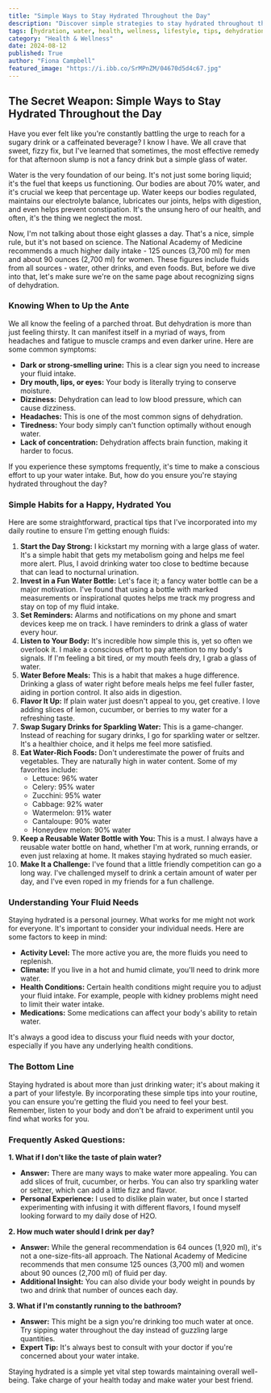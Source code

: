 ```yaml
---
title: "Simple Ways to Stay Hydrated Throughout the Day"
description: "Discover simple strategies to stay hydrated throughout the day. Learn the signs of dehydration, how to tailor your water intake, and practical tips for incorporating hydration into your daily routine."
tags: [hydration, water, health, wellness, lifestyle, tips, dehydration, water intake, healthy habits, well-being]
category: "Health & Wellness"
date: 2024-08-12
published: True
author: "Fiona Campbell"
featured_image: "https://i.ibb.co/SrMPnZM/04670d5d4c67.jpg"
---
```


##  The Secret Weapon: Simple Ways to Stay Hydrated Throughout the Day

Have you ever felt like you're constantly battling the urge to reach for a sugary drink or a caffeinated beverage? I know I have. We all crave that sweet, fizzy fix, but I've learned that sometimes, the most effective remedy for that afternoon slump is not a fancy drink but a simple glass of water.

Water is the very foundation of our being. It's not just some boring liquid; it's the fuel that keeps us functioning. Our bodies are about 70% water, and it's crucial we keep that percentage up.  Water keeps our bodies regulated, maintains our electrolyte balance, lubricates our joints, helps with digestion, and even helps prevent constipation. It's the unsung hero of our health, and often, it's the thing we neglect the most. 

Now, I'm not talking about those eight glasses a day. That's a nice, simple rule, but it's not based on science. The National Academy of Medicine recommends a much higher daily intake -  125 ounces (3,700 ml) for men and about 90 ounces (2,700 ml) for women. These figures include fluids from all sources - water, other drinks, and even foods. But, before we dive into that, let's make sure we're on the same page about recognizing signs of dehydration. 

### Knowing When to Up the Ante

We all know the feeling of a parched throat. But dehydration is more than just feeling thirsty. It can manifest itself in a myriad of ways, from headaches and fatigue to muscle cramps and even darker urine. Here are some common symptoms:

* **Dark or strong-smelling urine:** This is a clear sign you need to increase your fluid intake.
* **Dry mouth, lips, or eyes:**  Your body is literally trying to conserve moisture.
* **Dizziness:**  Dehydration can lead to low blood pressure, which can cause dizziness.
* **Headaches:**  This is one of the most common signs of dehydration.
* **Tiredness:**  Your body simply can't function optimally without enough water.
* **Lack of concentration:**   Dehydration affects brain function, making it harder to focus.

If you experience these symptoms frequently, it's time to make a conscious effort to up your water intake.  But, how do you ensure you're staying hydrated throughout the day?

### Simple Habits for a Happy, Hydrated You

Here are some straightforward, practical tips that I've incorporated into my daily routine to ensure I'm getting enough fluids:

1. **Start the Day Strong:**  I kickstart my morning with a large glass of water. It's a simple habit that gets my metabolism going and helps me feel more alert. Plus, I avoid drinking water too close to bedtime because that can lead to nocturnal urination.
2. **Invest in a Fun Water Bottle:** Let's face it; a fancy water bottle can be a major motivation.  I've found that using a bottle with marked measurements or inspirational quotes helps me track my progress and stay on top of my fluid intake. 
3. **Set Reminders:**  Alarms and notifications on my phone and smart devices keep me on track. I have reminders to drink a glass of water every hour. 
4. **Listen to Your Body:**  It's incredible how simple this is, yet so often we overlook it.  I make a conscious effort to pay attention to my body's signals. If I'm feeling a bit tired, or my mouth feels dry, I grab a glass of water. 
5. **Water Before Meals:**   This is a habit that makes a huge difference. Drinking a glass of water right before meals helps me feel fuller faster, aiding in portion control. It also aids in digestion.
6. **Flavor It Up:**  If plain water just doesn't appeal to you, get creative.  I love adding slices of lemon, cucumber, or berries to my water for a refreshing taste.
7. **Swap Sugary Drinks for Sparkling Water:**  This is a game-changer.  Instead of reaching for sugary drinks, I go for sparkling water or seltzer.  It's a healthier choice, and it helps me feel more satisfied.
8. **Eat Water-Rich Foods:**  Don't underestimate the power of fruits and vegetables.  They are naturally high in water content. Some of my favorites include:
    *  Lettuce: 96% water
    *  Celery: 95% water
    *  Zucchini: 95% water
    *  Cabbage: 92% water
    *  Watermelon: 91% water
    *  Cantaloupe: 90% water
    *  Honeydew melon: 90% water
9. **Keep a Reusable Water Bottle with You:**  This is a must. I always have a reusable water bottle on hand, whether I'm at work, running errands, or even just relaxing at home. It makes staying hydrated so much easier.
10.  **Make It a Challenge:**  I've found that a little friendly competition can go a long way.  I've challenged myself to drink a certain amount of water per day, and I've even roped in my friends for a fun challenge.  

###  Understanding Your Fluid Needs

Staying hydrated is a personal journey.  What works for me might not work for everyone.  It's important to consider your individual needs. Here are some factors to keep in mind: 

* **Activity Level:**   The more active you are, the more fluids you need to replenish.
* **Climate:**  If you live in a hot and humid climate, you'll need to drink more water.
* **Health Conditions:** Certain health conditions might require you to adjust your fluid intake. For example, people with kidney problems might need to limit their water intake.
* **Medications:**  Some medications can affect your body's ability to retain water. 

It's always a good idea to discuss your fluid needs with your doctor, especially if you have any underlying health conditions.

###  The Bottom Line

Staying hydrated is about more than just drinking water; it's about making it a part of your lifestyle.   By incorporating these simple tips into your routine, you can ensure you're getting the fluid you need to feel your best. Remember, listen to your body and don't be afraid to experiment until you find what works for you. 

### Frequently Asked Questions:

**1. What if I don't like the taste of plain water?**

* **Answer:** There are many ways to make water more appealing. You can add slices of fruit, cucumber, or herbs. You can also try sparkling water or seltzer, which can add a little fizz and flavor. 
* **Personal Experience:** I used to dislike plain water, but once I started experimenting with infusing it with different flavors, I found myself looking forward to my daily dose of H2O. 

**2. How much water should I drink per day?** 

* **Answer:**  While the general recommendation is 64 ounces (1,920 ml), it's not a one-size-fits-all approach. The National Academy of Medicine recommends that men consume 125 ounces (3,700 ml) and women about 90 ounces (2,700 ml) of fluid per day.  
* **Additional Insight:**  You can also divide your body weight in pounds by two and drink that number of ounces each day. 

**3. What if I'm constantly running to the bathroom?**

* **Answer:**  This might be a sign you're drinking too much water at once.  Try sipping water throughout the day instead of guzzling large quantities.
* **Expert Tip:**  It's always best to consult with your doctor if you're concerned about your water intake.

Staying hydrated is a simple yet vital step towards maintaining overall well-being.  Take charge of your health today and make water your best friend. 